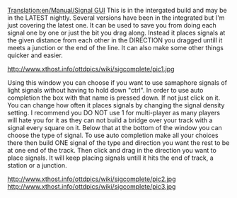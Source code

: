 [[Translation:en/Manual/Signal GUI]]
This is in the intergated build and may be in the LATEST nightly.
Several versions have been in the integrated but I'm just covering the latest one. It can be used to save you from doing each signal one by one or just the bit you drag along. Instead it places signals at the given distance from each other in the DIRECTION you dragged untill it meets a junction or the end of the line.
It can also make some other things quicker and easier.

http://www.xthost.info/ottdpics/wiki/sigcomplete/pic1.jpg

Using this window you can choose if you want to use samaphore signals of light signals without having to hold down "ctrl".
In order to use auto completion the box with that name is pressed down. If not just click on it.
You can change how often it places signals by changing the signal density setting. I recommend you DO NOT use 1 for multi-player as many players will hate you for it as they can not build a bridge over your track with a signal every square on it.
Below that at the bottom of the window you can choose the type of signal.
To use auto completion make all your choices there then build ONE signal of the type and direction you want the rest to be at one end of the track.
Then click and drag in the direction you want to place signals. It will keep placing signals untill it hits the end of track, a station or a junction.

http://www.xthost.info/ottdpics/wiki/sigcomplete/pic2.jpg
http://www.xthost.info/ottdpics/wiki/sigcomplete/pic3.jpg